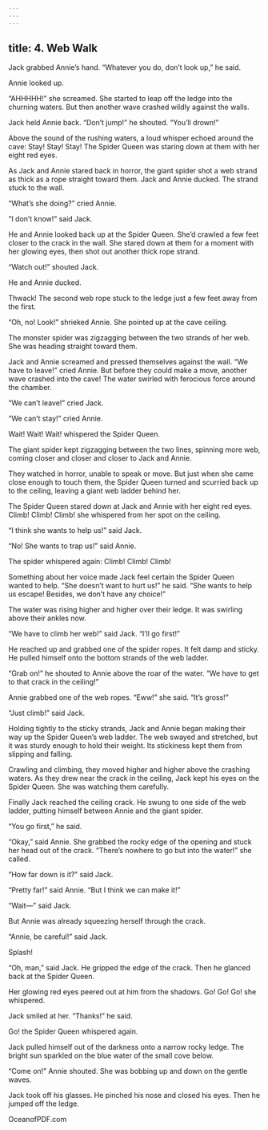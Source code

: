 ```yaml
---
---
---
```

title: 4. Web Walk
---



Jack grabbed Annie’s hand. “Whatever you do, don’t look up,” he said.

Annie looked up.

“AHHHHH!” she screamed. She started to leap off the ledge into the churning waters. But then another wave crashed wildly against the walls.

Jack held Annie back. “Don’t jump!” he shouted. “You’ll drown!”

Above the sound of the rushing waters, a loud whisper echoed around the cave: Stay! Stay! Stay! The Spider Queen was staring down at them with her eight red eyes.

As Jack and Annie stared back in horror, the giant spider shot a web strand as thick as a rope straight toward them. Jack and Annie ducked. The strand stuck to the wall.

“What’s she doing?” cried Annie.

“I don’t know!” said Jack.

He and Annie looked back up at the Spider Queen. She’d crawled a few feet closer to the crack in the wall. She stared down at them for a moment with her glowing eyes, then shot out another thick rope strand.

“Watch out!” shouted Jack.

He and Annie ducked.

Thwack! The second web rope stuck to the ledge just a few feet away from the first.

“Oh, no! Look!” shrieked Annie. She pointed up at the cave ceiling.

The monster spider was zigzagging between the two strands of her web. She was heading straight toward them.

Jack and Annie screamed and pressed themselves against the wall. “We have to leave!” cried Annie. But before they could make a move, another wave crashed into the cave! The water swirled with ferocious force around the chamber.

“We can’t leave!” cried Jack.

“We can’t stay!” cried Annie.

Wait! Wait! Wait! whispered the Spider Queen.

The giant spider kept zigzagging between the two lines, spinning more web, coming closer and closer and closer to Jack and Annie.

They watched in horror, unable to speak or move. But just when she came close enough to touch them, the Spider Queen turned and scurried back up to the ceiling, leaving a giant web ladder behind her.

The Spider Queen stared down at Jack and Annie with her eight red eyes. Climb! Climb! Climb! she whispered from her spot on the ceiling.

“I think she wants to help us!” said Jack.

“No! She wants to trap us!” said Annie.

The spider whispered again: Climb! Climb! Climb!

Something about her voice made Jack feel certain the Spider Queen wanted to help. “She doesn’t want to hurt us!” he said. “She wants to help us escape! Besides, we don’t have any choice!”

The water was rising higher and higher over their ledge. It was swirling above their ankles now.

“We have to climb her web!” said Jack. “I’ll go first!”

He reached up and grabbed one of the spider ropes. It felt damp and sticky. He pulled himself onto the bottom strands of the web ladder.

“Grab on!” he shouted to Annie above the roar of the water. “We have to get to that crack in the ceiling!”

Annie grabbed one of the web ropes. “Eww!” she said. “It’s gross!”

“Just climb!” said Jack.

Holding tightly to the sticky strands, Jack and Annie began making their way up the Spider Queen’s web ladder. The web swayed and stretched, but it was sturdy enough to hold their weight. Its stickiness kept them from slipping and falling.

Crawling and climbing, they moved higher and higher above the crashing waters. As they drew near the crack in the ceiling, Jack kept his eyes on the Spider Queen. She was watching them carefully.

Finally Jack reached the ceiling crack. He swung to one side of the web ladder, putting himself between Annie and the giant spider.

“You go first,” he said.



“Okay,” said Annie. She grabbed the rocky edge of the opening and stuck her head out of the crack. “There’s nowhere to go but into the water!” she called.

“How far down is it?” said Jack.

“Pretty far!” said Annie. “But I think we can make it!”

“Wait—” said Jack.

But Annie was already squeezing herself through the crack.

“Annie, be careful!” said Jack.

Splash!

“Oh, man,” said Jack. He gripped the edge of the crack. Then he glanced back at the Spider Queen.

Her glowing red eyes peered out at him from the shadows. Go! Go! Go! she whispered.

Jack smiled at her. “Thanks!” he said.

Go! the Spider Queen whispered again.

Jack pulled himself out of the darkness onto a narrow rocky ledge. The bright sun sparkled on the blue water of the small cove below.

“Come on!” Annie shouted. She was bobbing up and down on the gentle waves.

Jack took off his glasses. He pinched his nose and closed his eyes. Then he jumped off the ledge.

OceanofPDF.com